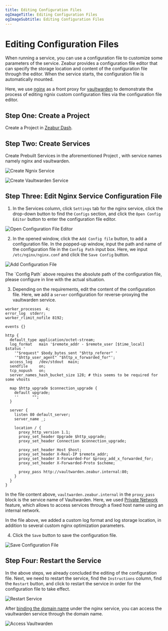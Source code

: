 ```yaml
---
title: Editing Configuration Files
ogImageTitle: Editing Configuration Files
ogImageSubtitle: Editing Configuration Files
---
```



# Editing Configuration Files

When running a service, you can use a configuration file to customize some parameters of the service. Zeabur provides a configuration file editor that can specify the storage location and content of the configuration file through the editor. When the service starts, the configuration file is automatically mounted.

Here, we use [nginx](https://nginx.com/) as a front proxy for [vaultwarden](https://github.com/dani-garcia/vaultwarden) to demonstrate the process of editing ngnix custom configuration files via the configuration file editor.

## Step One: Create a Project

Create a Project in [Zeabur Dash](https://dash.zeabur.com/).

## Step Two: Create Services

Create Prebuilt Services in the aforementioned Project , with service names namely nginx and vaultwarden.

![Create Ngnix Service](/deploy/config-edit/create-nginx-service.en-US.png)

![Create Vaultwarden Service](/deploy/config-edit/create-vultwarden-service.en-US.png)

## Step Three: Edit Nginx Service Configuration File

1. In the Services column, click `Settings` tab for the nginx service, click the drop-down button to find the `Configs` section, and click the `Open Config Editor` button to enter the configuration file editor.

![Open Configuration File Editor](/deploy/config-edit/open-config-editor.en-US.png)

2. In the opened window, click the `Add Config file` button, to add a configuration file. In the popped-up window, input the path and name of the configuration file in the `Config Path` input box. Here, we input `/etc/nginx/nginx.conf` and click the `Save Config` button.

![Add Configuration File](/deploy/config-edit/create-new-config.en-US.png)

<Callout>
    The `Config Path` above requires the absolute path of the configuration file, please configure in line with the actual situation.
</Callout>

3. Depending on the requirements, edit the content of the configuration file. Here, we add a `server` configuration for reverse-proxying the vaultwarden service.

```nginx
worker_processes  4;
error_log  stderr;
worker_rlimit_nofile 8192;

events {}

http {
  default_type application/octet-stream;
  log_format   main '$remote_addr - $remote_user [$time_local]  $status '
    '"$request" $body_bytes_sent "$http_referer" '
    '"$http_user_agent" "$http_x_forwarded_for"';
  access_log   /dev/stdout  main;
  sendfile     on;
  tcp_nopush   on;
  server_names_hash_bucket_size 128; # this seems to be required for some vhosts

  map $http_upgrade $connection_upgrade {
    default upgrade;
    ''      "";
  }

  server {
    listen 80 default_server;
    server_name _; 

    location / {
      proxy_http_version 1.1;
      proxy_set_header Upgrade $http_upgrade;
      proxy_set_header Connection $connection_upgrade;
    
      proxy_set_header Host $host;
      proxy_set_header X-Real-IP $remote_addr;
      proxy_set_header X-Forwarded-For $proxy_add_x_forwarded_for;
      proxy_set_header X-Forwarded-Proto $scheme;
    
      proxy_pass http://vaultwarden.zeabur.internal:80;
    }
  }
}
```
In the file content above, `vaultwarden.zeabur.internal` in the `proxy_pass` block is the service name of Vaultwarden. Here, we used [Private Network](/deploy/private-networking) feature, which allows to access services through a fixed host name using an internal network.

In the file above, we added a custom log format and log storage location, in addition to several custom nginx optimization parameters.

4. Click the `Save` button to save the configuration file.

![Save Configuration File](/deploy/config-edit/save-config.en-US.png)

## Step Four: Restart the Service

In the above steps, we already concluded the editing of the configuration file. Next, we need to restart the service, find the `Instructions` column, find the `Restart` button, and click to restart the service in order for the configuration file to take effect.

![Restart Service](/deploy/config-edit/restart-service.en-US.png)

After [binding the domain name](/deploy/domain-binding) under the nginx service, you can access the vaultwarden service through the domain name.

![Access Vaultwarden](/deploy/config-edit/vultwarden-service.en-US.png)